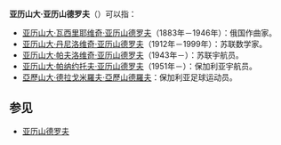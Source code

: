 '''亚历山大·亚历山德罗夫'''（{{lang-ru|Александр Александров|Alexander Alexandrov}}）可以指：

*[[亚历山大·瓦西里耶维奇·亚历山德罗夫|亚历山大·瓦西里耶维奇·亚历山德罗夫]]（1883年－1946年）：俄国作曲家。
*[[亚历山大·丹尼洛维奇·亚历山德罗夫|亚历山大·丹尼洛维奇·亚历山德罗夫]]（1912年－1999年）：苏联数学家。
*[[亚历山大·帕夫洛维奇·亚历山德罗夫|亚历山大·帕夫洛维奇·亚历山德罗夫]]（1943年－）：苏联宇航员。
*[[亚历山大·帕纳约托夫·亚历山德罗夫|亚历山大·帕纳约托夫·亚历山德罗夫]]（1951年－）：保加利亚宇航员。
*[[亞歷山大·亞歷山德羅夫_(足球運動員)|亞歷山大·德拉戈米羅夫·亞歷山德羅夫]]：保加利亚足球运动员。
==参见==
*[[亚历山德罗夫|亚历山德罗夫]]
{{Disambiguation|Y|Cat=八字以上人名译名消歧义}}